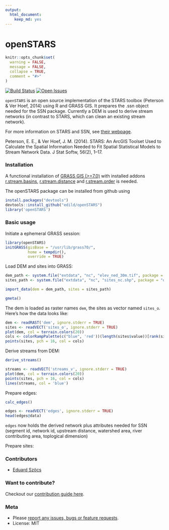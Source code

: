 ```yaml
---
output:
  html_document:
    keep_md: yes
---
```

openSTARS
=============

```r
knitr::opts_chunk$set(
  warning = FALSE,
  message = FALSE,
  collapse = TRUE,
  comment = "#>"
)
```

[![Build Status](https://travis-ci.org/ropensci/webchem.png)](https://travis-ci.org/edild/openSTARS)
[![Open Issues](https://img.shields.io/github/issues/edild/openSTARS.svg)](https://github.com/edild/openSTARS/issues)

`openSTARS` is an open source implementation of the STARS toolbox (Peterson & Ver Hoef, 2014) using R and GRASS GIS.
It prepares the .ssn object needed for the SSN package.
Currently a DEM is used to derive stream networks (in contrast to STARS, which can clean an existing stream network).

For more information on STARS and SSN, see [their webpage](http://www.fs.fed.us/rm/boise/AWAE/projects/SpatialStreamNetworks.shtml).

Peterson, E. E., & Ver Hoef, J. M. (2014). STARS: An ArcGIS Toolset Used to Calculate the Spatial Information Needed to Fit Spatial Statistical Models to Stream Network Data. J Stat Softw, 56(2), 1–17.


### Installation
A functional installation of [GRASS GIS (>=7.0)](https://grass.osgeo.org/#) with installed addons [r.stream.basins](https://grass.osgeo.org/grass70/manuals/addons/r.stream.basins.html), [r.stream.distance](https://grass.osgeo.org/grass70/manuals/addons/r.stream.distance.html) and [r.stream.order](https://grass.osgeo.org/grass70/manuals/addons/r.stream.order.html) is needed.

The openSTARS package can be installed from github using

```r
install.packages("devtools")
devtools::install_github("edild/openSTARS")
library('openSTARS')
```


### Basic usage

Initiate a ephemeral GRASS session:
```r
library(openSTARS)
initGRASS(gisBase = "/usr/lib/grass70/",
          home = tempdir(),
          override = TRUE)
```

Load DEM and sites into GRASS:

```r
dem_path <- system.file("extdata", "nc", "elev_ned_30m.tif", package = "openSTARS")
sites_path <- system.file("extdata", "nc", "sites_nc.shp", package = "openSTARS")

import_data(dem = dem_path, sites = sites_path)

gmeta()
```

The dem is loaded as raster names `dem`, the sites as vector named `sites_o`.
Here's how the data looks like:

```r
dem <- readRAST('dem', ignore.stderr = TRUE)
sites <- readVECT('sites_o', ignore.stderr = TRUE)
plot(dem, col = terrain.colors(20))
cols <- colorRampPalette(c("blue", 'red'))(length(sites$value))[rank(sites$value)]
points(sites, pch = 16, col = cols)
```

Derive streams from DEM:
```r
derive_streams()

streams <- readVECT('streams_v', ignore.stderr = TRUE)
plot(dem, col = terrain.colors(20))
points(sites, pch = 16, col = cols)
lines(streams, col = 'blue')
```

Prepare edges:

```r
calc_edges()
```

```r
edges <- readVECT('edges', ignore.stderr = TRUE)
head(edges@data)
```

`edges` now holds the derived network plus attributes needed for SSN (segment id, network id, upstream distance, watershed area, river contributing area, toplogical dimension)


Prepare sites:




### Contributors

+ [Eduard Szöcs](https://github.com/EDiLD)

### Want to contribute?

Checkout our [contribution guide here](https://github.com/edild/openSTARS/blob/master/CONTRIBUTING.md).

### Meta

* Please [report any issues, bugs or feature requests](https://github.com/edild/openSTARS/issues).
* License: MIT
